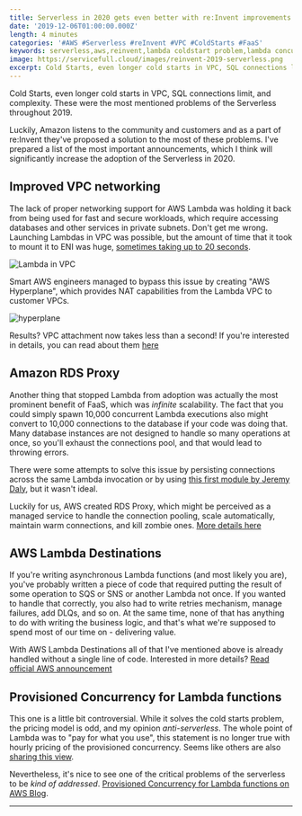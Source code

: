 ```yaml
---
title: Serverless in 2020 gets even better with re:Invent improvements for AWS Lambda - cold starts are "finally gone"
date: '2019-12-06T01:00:00.000Z'
length: 4 minutes
categories: '#AWS #Serverless #reInvent #VPC #ColdStarts #FaaS'
keywords: serverless,aws,reinvent,lambda coldstart problem,lambda concurrency,aws lambda,lambda in vpc,lambda rds,lambda destinations,faas
image: https://servicefull.cloud/images/reinvent-2019-serverless.png
excerpt: Cold Starts, even longer cold starts in VPC, SQL connections limit, and complexity. These were the most mentioned problems of the Serverless throughout 2019. Luckily, Amazon listens to the community and customers and as a part of re:Invent…
---
```


Cold Starts, even longer cold starts in VPC, SQL connections limit, and complexity. These were the most mentioned problems of the Serverless throughout 2019.

Luckily, Amazon listens to the community and customers and as a part of re:Invent they've proposed a solution to the most of these problems. I've prepared a list of the most important announcements, which I think will significantly increase the adoption of the Serverless in 2020.

## Improved VPC networking

The lack of proper networking support for AWS Lambda was holding it back from being used for fast and secure workloads, which require accessing databases and other services in private subnets. Don't get me wrong. Launching Lambdas in VPC was possible, but the amount of time that it took to mount it to ENI was huge, [sometimes taking up to 20 seconds](https://www.freecodecamp.org/news/lambda-vpc-cold-starts-a-latency-killer-5408323278dd/).

![Lambda in VPC](lambda-in-vpc.png 'Lambda in VPC')

Smart AWS engineers managed to bypass this issue by creating "AWS Hyperplane", which provides NAT capabilities from the Lambda VPC to customer VPCs.

![hyperplane](hyperplane.png 'hyperplane')

Results? VPC attachment now takes less than a second! If you're interested in details, you can read about them [here](https://aws.amazon.com/blogs/compute/announcing-improved-vpc-networking-for-aws-lambda-functions/)

## Amazon RDS Proxy

Another thing that stopped Lambda from adoption was actually the most prominent benefit of FaaS, which was _infinite_ scalability. The fact that you could simply spawn 10,000 concurrent Lambda executions also might convert to 10,000 connections to the database if your code was doing that. Many database instances are not designed to handle so many operations at once, so you'll exhaust the connections pool, and that would lead to throwing errors.

There were some attempts to solve this issue by persisting connections across the same Lambda invocation or by using [this first module by Jeremy Daly](https://www.jeremydaly.com/serverless-mysql-at-scale/), but it wasn't ideal.

Luckily for us, AWS created RDS Proxy, which might be perceived as a managed service to handle the connection pooling, scale automatically, maintain warm connections, and kill zombie ones. [More details here](https://aws.amazon.com/blogs/compute/using-amazon-rds-proxy-with-aws-lambda/)

## AWS Lambda Destinations

If you're writing asynchronous Lambda functions (and most likely you are), you've probably written a piece of code that required putting the result of some operation to SQS or SNS or another Lambda not once. If you wanted to handle that correctly, you also had to write retries mechanism, manage failures, add DLQs, and so on. At the same time, none of that has anything to do with writing the business logic, and that's what we're supposed to spend most of our time on - delivering value.

With AWS Lambda Destinations all of that I've mentioned above is already handled without a single line of code. Interested in more details? [Read official AWS announcement](https://aws.amazon.com/blogs/compute/introducing-aws-lambda-destinations/)

## Provisioned Concurrency for Lambda functions

This one is a little bit controversial. While it solves the cold starts problem, the pricing model is odd, and my opinion _anti-serverless_. The whole point of Lambda was to "pay for what you use", this statement is no longer true with hourly pricing of the provisioned concurrency. Seems like others are also [sharing this view](https://www.trek10.com/blog/provisioned-lambda-concurrency/).

Nevertheless, it's nice to see one of the critical problems of the serverless to be _kind of addressed_. [Provisioned Concurrency for Lambda functions on AWS Blog](https://aws.amazon.com/blogs/aws/new-provisioned-concurrency-for-lambda-functions/).

<hr />

